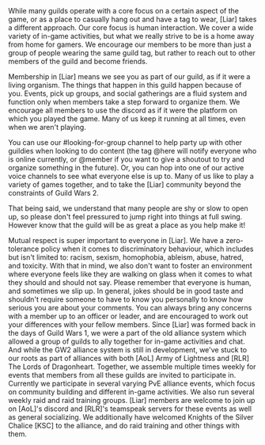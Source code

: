 ---
---

<Collapse defaultActiveKey="social-culture">
<Panel header="Social culture" key="social-culture">
While many guilds operate with a core focus on a certain aspect of the game, or as a place to casually hang out and have a tag to wear, [Liar] takes a different approach. Our core focus is human interaction. We cover a wide variety of in-game activities, but what we really strive to be is a home away from home for gamers. We encourage our members to be more than just a group of people wearing the same guild tag, but rather to reach out to other members of the guild and become friends.

Membership in [Liar] means we see you as part of our guild, as if it were a living organism. The things that happen in this guild happen because of you. Events, pick up groups, and social gatherings are a fluid system and function only when members take a step forward to organize them. We encourage all members to use the discord as if it were the platform on which you played the game. Many of us keep it running at all times, even when we aren't playing.

You can use our #looking-for-group channel to help party up with other guildies when looking to do content (the tag @here will notify everyone who is online currently, or @member if you want to give a shoutout to try and organize something in the future). Or, you can hop into one of our active voice channels to see what everyone else is up to. Many of us like to play a variety of games together, and to take the [Liar] community beyond the constraints of Guild Wars 2.

That being said, we understand that many people are shy or slow to open up, so please don't feel pressured to jump right into things at full swing. However know that the guild will be as great a place as you help make it!

</Panel>
<Panel header="Inclusivity" key="inclusivity">
Mutual respect is super important to everyone in [Liar]. We have a zero-tolerance policy when it comes to discriminatory behaviour, which includes but isn't limited to: racism, sexism, homophobia, ableism, abuse, hatred, and toxicity. With that in mind, we also don't want to foster an environment where everyone feels like they are walking on glass when it comes to what they should and should not say. Please remember that everyone is human, and sometimes we slip up. In general, jokes should be in good taste and shouldn't require someone to have to know you personally to know how serious you are about your comments. You can always bring any concerns with a member up to an officer or leader, and are encouraged to work out your differences with your fellow members.
</Panel>
<Panel header="The Alliance" key="the-alliance">
Since [Liar] was formed back in the days of Guild Wars 1, we were a part of the old alliance system which allowed a group of guilds to ally together for in-game activities and chat. And while the GW2 alliance system is still in development, we've stuck to our roots as part of alliances with both [AoL] Army of Lightness and [RLR] The Lords of Dragonheart. Together, we assemble multiple times weekly for events that members from all these guilds are invited to participate in. Currently we participate in several varying PvE alliance events, which focus on community building and different in-game activities. We also run several weekly raid and raid training groups. [Liar] members are welcome to join up on [AoL]'s discord and [RLR]'s teamspeak servers for these events as well as general socializing. We additionally have welcomed Knights of the Silver Chalice [KSC] to the alliance, and do raid training and other things with them.
</Panel>
</Collapse>
